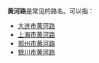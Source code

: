 '''黄河路'''是常见的路名。可以指：
* [[黄河路_(大连)|大连市黄河路]]
* [[黄河路_(上海)|上海市黄河路]]
* [[黄河路_(郑州)|郑州市黄河路]]
* [[黄河路_(银川)|银川市黄河路]]

{{disambig|Cat=街道名消歧义}}